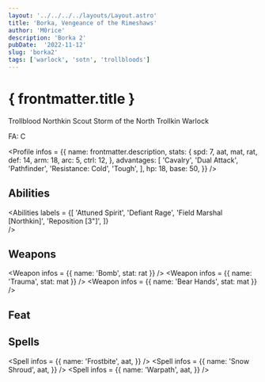 ```yaml
---
layout: '../../../../layouts/Layout.astro'
title: 'Borka, Vengeance of the Rimeshaws'
author: 'M0rice'
description: 'Borka 2'
pubDate:  '2022-11-12'
slug: 'borka2'
tags: ['warlock', 'sotn', 'trollbloods']
---
```



# { frontmatter.title }
Trollblood Northkin Scout Storm of the North Trollkin Warlock

FA: C

<Profile
    infos = {{
        name: frontmatter.description,
        stats: {
            spd: 7,
            aat,
            mat,
            rat,
            def: 14,
            arm: 18,
            arc: 5,
            ctrl: 12,
        },
        advantages: [
            'Cavalry',
            'Dual Attack',
            'Pathfinder',
            'Resistance: Cold',
            'Tough',
        ],
        hp: 18,
        base: 50,
    }}
/>

## Abilities
<Abilities
    labels = {[
        'Attuned Spirit',
        'Defiant Rage',
        'Field Marshal [Northkin]',
        'Reposition [3"]',
    ]}    
/>

## Weapons
<Weapon
    infos = {{
        name: 'Bomb',
        stat: rat
    }}
/>
<Weapon
    infos = {{
        name: 'Trauma',
        stat: mat
    }}
/>
<Weapon
    infos = {{
        name: 'Bear Hands',
        stat: mat
    }}
/>

## Feat
<Feat
    label = 'Ice Storm'
/>

## Spells
<Spell
    infos = {{
        name: 'Frostbite',
        aat,
    }}
/>
<Spell
    infos = {{
        name: 'Snow Shroud',
        aat,
    }}
/>
<Spell
    infos = {{
        name: 'Warpath',
        aat,
    }}
/>